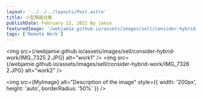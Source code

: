 ```yaml
---
layout: '../../../layouts/Post.astro'
title: 小型陶器合集
publishDate: February 22, 2021 By jamie
featuredImage: '/webjamie.github.io/assets/images/sell/consider-hybrid-work/featured.jpg'
tags: ['Remote Work']
---
```


<img src={/webjamie.github.io/assets/images/sell/consider-hybrid-work/IMG_7325 2.JPG} alt="work1" />
<img src={/webjamie.github.io/assets/images/sell/consider-hybrid-work/IMG_7326 2.JPG} alt="work2" />

<img
    src={MyImage}
    alt="Description of the image"
    style={{ width: '200px', height: 'auto', borderRadius: '50%' }}
/>

